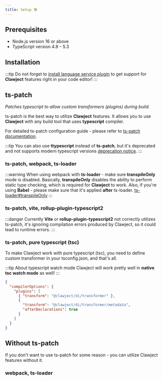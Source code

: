 ```yaml
---
title: Setup 🛠️
---
```


## Prerequisites
  - Node.js version 16 or above
  - TypeScript version 4.8 – 5.3

## Installation


<AddDependency />

:::tip
Do not forget to [install language service plugin](./language-service.mdx) to get support for **Clawject** features right in your code editor!
:::

## ts-patch
*Patches typescript to allow custom transformers (plugins) during build.*

ts-patch is the best way to utilize **Clawject** features.
It allows you to use **Clawject** with any build tool that uses **typescript** compiler.

For detailed ts-patch configuration guide - please refer to [ts-patch documentation](https://github.com/nonara/ts-patch#readme).

:::tip
You can also use **ttypescript** instead of **ts-patch**, but it's deprecated and not supports modern typescript versions
[deprecation notice](https://github.com/cevek/ttypescript#deprecation-notice).
:::

### ts-patch, webpack, ts-loader

:::warning
When using webpack with **ts-loader** - make sure **transpileOnly** mode is disabled.
Basically, **transpileOnly** disables the ability to perform static type checking,
which is required for **Clawject** to work.
Also, if you're using **Babel** - please make sure that it's applied **after** ts-loader.
[ts-loader#transpileOnly](https://github.com/TypeStrong/ts-loader#transpileonly)
:::


<TSPatchWebpackTSLoader />

### ts-patch, vite, rollup-plugin-typescript2

:::danger
Currently **Vite** or **rollup-plugin-typescript2** not correctly utilizes ts-patch,
it's ignoring compilation errors produced by Clawject, so it could lead to runtime errors.
:::


<TSPatchViteRollupPlugin />

### ts-patch, pure typescript (tsc)

To make Clawject work with pure typescript (tsc), you need to define custom transformer in your tsconfig.json, and that's all.

:::tip About typescript watch mode
Clawject will work pretty well in **native tsc watch mode** as well!
:::

```json title="tsconfig.json"
{
  "compilerOptions": {
    "plugins": [
      { "transform": "@clawject/di/transformer" },
      {
        "transform": "@clawject/di/transformer/metadata",
        "afterDeclarations": true
      }
    ]
  }
}
```

## Without ts-patch
If you don't want to use ts-patch for some reason - you can utilize Clawject features without it.

### webpack, ts-loader


<WebpackTSLoader />
